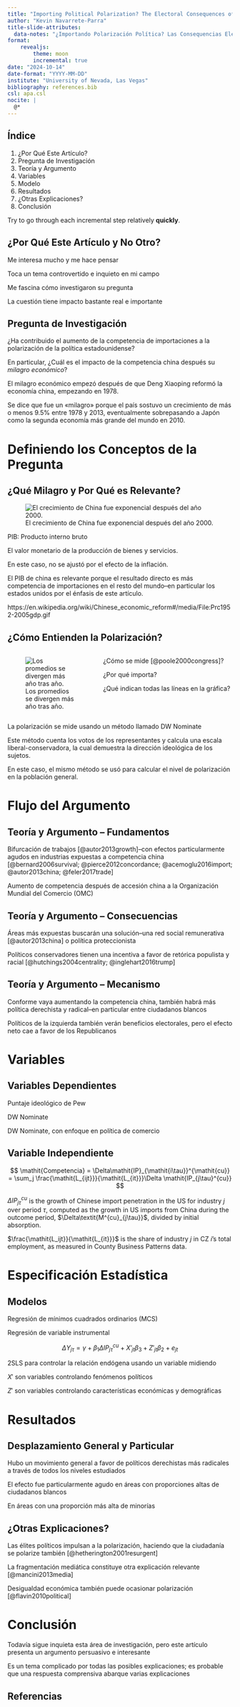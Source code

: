 ```yaml
---
title: "Importing Political Polarization? The Electoral Consequences of Rising Trade Exposure"
author: "Kevin Navarrete-Parra"
title-slide-attributes: 
  data-notes: "¿Importando Polarización Política? Las Consequencias Electorales del Aumento de Competencia de Importaciones"
format: 
    revealjs:
        theme: moon
        incremental: true
date: "2024-10-14"
date-format: "YYYY-MM-DD"
institute: "University of Nevada, Las Vegas"
bibliography: references.bib
csl: apa.csl
nocite: |
  @*
---
```


## Índice

1. ¿Por Qué Este Artículo?
2. Pregunta de Investigación
3. Teoría y Argumento
4. Variables
5. Modelo
6. Resultados
7. ¿Otras Explicaciones?
8. Conclusión

::: {.notes}
Try to go through each incremental step relatively **quickly**.
:::

## ¿Por Qué Este Artículo y No Otro?

::: {.fragment .fade-in-then-semi-out}
Me interesa mucho y me hace pensar
:::
::: {.fragment .fade-in-then-semi-out}
Toca un tema controvertido e inquieto en mi campo
:::
::: {.fragment .fade-in-then-semi-out}
Me fascina cómo investigaron su pregunta
:::
::: {.fragment .fade-in-then-semi-out}
La cuestión tiene impacto bastante real e importante
:::

## Pregunta de Investigación

::: {.fragment .fade-in-then-semi-out}
¿Ha contribuido el aumento de la competencia de importaciones a la polarización de la política estadounidense?
:::

::: {.fragment .fade-in-then-semi-out}
En particular, ¿Cuál es el impacto de la competencia china después su *milagro económico*?
:::

::: {.notes}
El milagro económico empezó después de que Deng Xiaoping reformó la economía china, empezando en 1978. 

Se dice que fue un «milagro» porque el país sostuvo un crecimiento de más o menos 9.5% entre 1978 y 2013, eventualmente sobrepasando a Japón como la segunda economía más grande del mundo en 2010. 
:::

# Definiendo los Conceptos de la Pregunta

## ¿Qué Milagro y Por Qué es Relevante? 

::: {.nonincremental}
![El crecimiento de China fue exponencial después del año 2000.](figures/Prc1952-2005gdp.gif)
:::

::: {.notes}
PIB: Producto interno bruto

El valor monetario de la producción de bienes y servicios.

En este caso, no se ajustó por el efecto de la inflación.

El PIB de china es relevante porque el resultado directo es más competencia de importaciones en el resto del mundo--en particular los estados unidos por el énfasis de este artículo. 

https://en.wikipedia.org/wiki/Chinese_economic_reform#/media/File:Prc1952-2005gdp.gif
:::

## ¿Cómo Entienden la Polarización?

:::: {.columns}

::: {.column width="40%"}

![Los promedios se divergen más año tras año.](figures/nominate-scores.png)

:::

::: {.column width="60%"}

::: {.fragment .fade-in-then-semi-out}
¿Cómo se mide [@poole2000congress]?
:::

::: {.fragment .fade-in-then-semi-out}
¿Por qué importa? 
:::

::: {.fragment .fade-in-then-semi-out}
¿Qué indican todas las líneas en la gráfica? 
:::

:::

::::

::: {.notes}
La polarización se mide usando un método llamado DW Nominate

Este método cuenta los votos de los representantes y calcula una escala liberal-conservadora, la cual demuestra la dirección ideológica de los sujetos. 

En este caso, el mismo método se usó para calcular el nivel de polarización en la población general. 

:::

# Flujo del Argumento

## Teoría y Argumento -- Fundamentos

::: {.fragment .fade-in-then-semi-out}
Bifurcación de trabajos [@autor2013growth]--con efectos particularmente agudos en industrias expuestas a competencia china [@bernard2006survival; @pierce2012concordance; @acemoglu2016import; @autor2013china; @feler2017trade]
:::

::: {.fragment .fade-in-then-semi-out}
Aumento de competencia después de accesión china a la Organización Mundial del Comercio (OMC)
:::

## Teoría y Argumento -- Consecuencias

::: {.fragment .fade-in-then-semi-out}
Áreas más expuestas buscarán una solución--una red social remunerativa [@autor2013china] o política proteccionista
:::

::: {.fragment .fade-in-then-semi-out}
Políticos conservadores tienen una incentiva a favor de retórica populista y racial [@hutchings2004centrality; @inglehart2016trump]
:::

::: {.notes}

:::

## Teoría y Argumento -- Mecanismo 

::: {.fragment .fade-in-then-semi-out}
Conforme vaya aumentando la competencia china, también habrá más política derechista y radical--en particular entre ciudadanos blancos
:::

::: {.fragment .fade-in-then-semi-out}
Políticos de la izquierda también verán beneficios electorales, pero el efecto neto cae a favor de los Republicanos
:::

# Variables

## Variables Dependientes

::: {.fragment .fade-in-then-semi-out}
Puntaje ideológico de Pew
:::

::: {.fragment .fade-in-then-semi-out}
DW Nominate
::: 

::: {.fragment .fade-in-then-semi-out}
DW Nominate, con enfoque en política de comercio
:::

## Variable Independiente

::: {.fragment .fade-in-then-semi-out}
$$
\mathit{Competencia} = \Delta\mathit{IP}_{\mathit{i\tau}}^{\mathit{cu}} = \sum_j \frac{\mathit{L_{ijt}}}{\mathit{L_{it}}}\Delta \mathit{IP_{j\tau}^{cu}}
$$
:::


::: {.notes}
$\Delta \mathit{IP_{j\tau}^{cu}}$ is the growth of Chinese import penetration in the US for industry $j$ over period $\tau$, computed as the growth in US imports from China during the outcome period, $\Delta\textit{M^{cu}_{j\tau}}$, divided by initial absorption. 

$\frac{\mathit{L_ijt}}{\mathit{L_{it}}}$ is the share of industry $j$ in CZ $i$'s total employment, as measured in County Business Patterns data. 
:::

# Especificación Estadística

## Modelos

::: {.fragment .fade-in-then-semi-out}
Regresión de mínimos cuadrados ordinarios (MCS)
:::
::: {.fragment .fade-in-then-semi-out}
Regresión de variable instrumental
:::
::: {.fragment .fade-in-then-semi-out}
$$ 
\Delta \mathit{Y_{j\tau}} = \gamma + \beta_{1} \Delta \mathit{IP_{j\tau}^{cu}} + \mathit{X'_{jt}} \beta_{3} + Z'_{jt} \beta_{2} + e_{jt} 
$$
:::

::: {.notes}
2SLS para controlar la relación endógena usando un variable midiendo

$X'$ son variables controlando fenómenos políticos

$Z'$ son variables controlando características económicas y demográficas
:::


# Resultados

## Desplazamiento General y Particular

::: {.fragment .fade-in-then-semi-out}
Hubo un movimiento general a favor de políticos derechistas más radicales a través de todos los niveles estudiados
:::
::: {.fragment .fade-in-then-semi-out}
El efecto fue particularmente agudo en áreas con proporciones altas de ciudadanos blancos
:::
::: {.fragment .fade-in-then-semi-out}
En áreas con una proporción más alta de minorías
:::

::: {.notes}

:::

## ¿Otras Explicaciones?

::: {.fragment .fade-in-then-semi-out}
Las élites políticos impulsan a la polarización, haciendo que la ciudadanía se polarize también [@hetherington2001resurgent]
:::
::: {.fragment .fade-in-then-semi-out}
La fragmentación mediática constituye otra explicación relevante [@mancini2013media]
:::
::: {.fragment .fade-in-then-semi-out}
Desigualdad económica también puede ocasionar polarización [@flavin2010political]
:::

::: {.notes}

:::

# Conclusión
::: {.fragment .fade-in-then-semi-out}
Todavía sigue inquieta esta área de investigación, pero este artículo presenta un argumento persuasivo e interesante
:::
::: {.fragment .fade-in-then-semi-out}
Es un tema complicado por todas las posibles explicaciones; es probable que una respuesta comprensiva abarque varias explicaciones 
:::

::: {.notes}

:::


## Referencias

::: {#refs}
:::